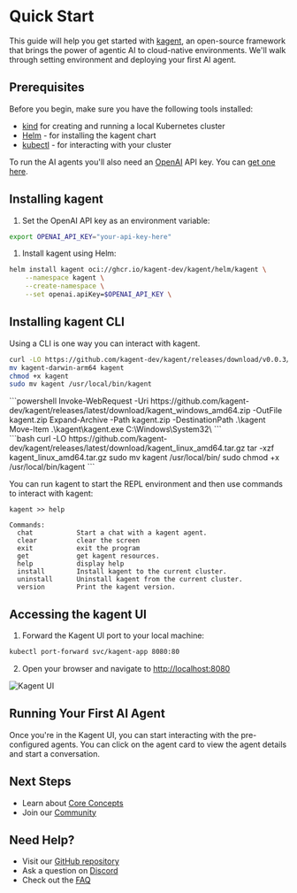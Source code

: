 # Quick Start

This guide will help you get started with [kagent](https://github.com/kagent-dev/kagent), an open-source framework that brings the power of agentic AI to cloud-native environments. We'll walk through setting environment and deploying your first AI agent.

## Prerequisites

Before you begin, make sure you have the following tools installed:

- [kind](https://kind.sigs.k8s.io/docs/user/quick-start/) for creating and running a local Kubernetes cluster
- [Helm](https://helm.sh/docs/intro/install/) - for installing the kagent chart
- [kubectl](https://kubernetes.io/docs/tasks/tools/) - for interacting with your cluster

To run the AI agents you'll also need an [OpenAI](https://openai.com) API key. You can [get one here](https://platform.openai.com/account/api-keys).

## Installing kagent

1. Set the OpenAI API key as an environment variable:

```bash
export OPENAI_API_KEY="your-api-key-here"
```

1. Install kagent using Helm:

```bash
helm install kagent oci://ghcr.io/kagent-dev/kagent/helm/kagent \
    --namespace kagent \
    --create-namespace \
    --set openai.apiKey=$OPENAI_API_KEY \
```

## Installing kagent CLI

Using a CLI is one way you can interact with kagent.

<PlatformTabs />

<div id="mac-tab">

```bash
curl -LO https://github.com/kagent-dev/kagent/releases/download/v0.0.3/kagent-darwin-arm64
mv kagent-darwin-arm64 kagent
chmod +x kagent
sudo mv kagent /usr/local/bin/kagent
```
</div>

<div id="windows-tab">
```powershell
Invoke-WebRequest -Uri https://github.com/kagent-dev/kagent/releases/latest/download/kagent_windows_amd64.zip -OutFile kagent.zip
Expand-Archive -Path kagent.zip -DestinationPath .\kagent
Move-Item .\kagent\kagent.exe C:\Windows\System32\
```
</div>

<div id="linux-tab">
```bash
curl -LO https://github.com/kagent-dev/kagent/releases/latest/download/kagent_linux_amd64.tar.gz
tar -xzf kagent_linux_amd64.tar.gz
sudo mv kagent /usr/local/bin/
sudo chmod +x /usr/local/bin/kagent
```
</div>

You can run kagent to start the REPL environment and then use commands to interact with kagent:

```shell
kagent >> help

Commands:
  chat           Start a chat with a kagent agent.
  clear          clear the screen
  exit           exit the program
  get            get kagent resources.
  help           display help
  install        Install kagent to the current cluster.
  uninstall      Uninstall kagent from the current cluster.
  version        Print the kagent version.
```

## Accessing the kagent UI

1. Forward the Kagent UI port to your local machine:

```bash
kubectl port-forward svc/kagent-app 8080:80
```

2. Open your browser and navigate to [http://localhost:8080](http://localhost:8080)


![Kagent UI](/images/kagent-ui.png)

## Running Your First AI Agent

Once you're in the Kagent UI, you can start interacting with the pre-configured agents. You can click on the agent card to view the agent details and start a conversation.

## Next Steps

- Learn about [Core Concepts](/docs/concepts)
- Join our [Community](https://discord.gg/Fu3k65f2k3)

## Need Help?

- Visit our [GitHub repository](https://github.com/kagent-dev/kagent)
- Ask a question on [Discord](https://discord.gg/Fu3k65f2k3)
- Check out the [FAQ](/docs/faq)